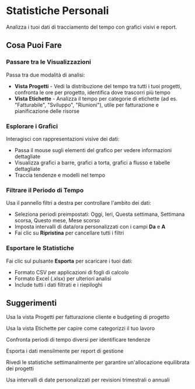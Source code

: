 # Statistiche Personali

Analizza i tuoi dati di tracciamento del tempo con grafici visivi e report.

## Cosa Puoi Fare

### Passare tra le Visualizzazioni
Passa tra due modalità di analisi:
- **Vista Progetti** - Vedi la distribuzione del tempo tra tutti i tuoi progetti, confronta le ore per progetto, identifica dove trascorri più tempo
- **Vista Etichette** - Analizza il tempo per categorie di etichette (ad es. "Fatturabile", "Sviluppo", "Riunioni"), utile per fatturazione e pianificazione delle risorse

### Esplorare i Grafici
Interagisci con rappresentazioni visive dei dati:
- Passa il mouse sugli elementi del grafico per vedere informazioni dettagliate
- Visualizza grafici a barre, grafici a torta, grafici a flusso e tabelle dettagliate
- Traccia tendenze e modelli nel tempo

### Filtrare il Periodo di Tempo
Usa il pannello filtri a destra per controllare l'ambito dei dati:
- Seleziona periodi preimpostati: Oggi, Ieri, Questa settimana, Settimana scorsa, Questo mese, Mese scorso
- Imposta intervalli di data/ora personalizzati con i campi **Da** e **A**
- Fai clic su **Ripristina** per cancellare tutti i filtri

### Esportare le Statistiche
Fai clic sul pulsante **Esporta** per scaricare i tuoi dati:
- Formato CSV per applicazioni di fogli di calcolo
- Formato Excel (.xlsx) per ulteriori analisi
- Include tutti i dati filtrati e i riepiloghi

## Suggerimenti

<Tip>Usa la vista Progetti per fatturazione cliente e budgeting di progetto</Tip>

<Tip>Usa la vista Etichette per capire come categorizzi il tuo lavoro</Tip>

<Tip>Confronta periodi di tempo diversi per identificare tendenze</Tip>

<Tip>Esporta i dati mensilmente per report di gestione</Tip>

<Tip>Rivedi le statistiche settimanalmente per garantire un'allocazione equilibrata dei progetti</Tip>

<Tip>Usa intervalli di date personalizzati per revisioni trimestrali o annuali</Tip>
